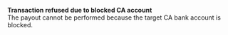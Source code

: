   
<Card title="008518" href="/development-resources/errors/codes/008518">  

 **Transaction refused due to blocked CA account**  
 The payout cannot be performed because the target CA bank account is blocked.  

</Card>
